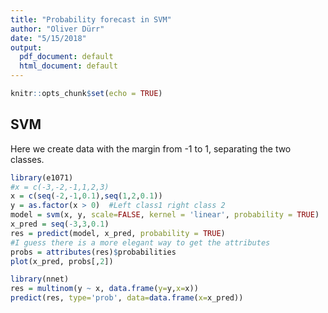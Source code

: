 ```yaml
---
title: "Probability forecast in SVM"
author: "Oliver Dürr"
date: "5/15/2018"
output:
  pdf_document: default
  html_document: default
---
```


```r
knitr::opts_chunk$set(echo = TRUE)
```

## SVM 
Here we create data with the margin from -1 to 1, separating the two classes. 
```r
library(e1071)
#x = c(-3,-2,-1,1,2,3)
x = c(seq(-2,-1,0.1),seq(1,2,0.1))
y = as.factor(x > 0)  #Left class1 right class 2
model = svm(x, y, scale=FALSE, kernel = 'linear', probability = TRUE)
x_pred = seq(-3,3,0.1)
res = predict(model, x_pred, probability = TRUE)
#I guess there is a more elegant way to get the attributes
probs = attributes(res)$probabilities
plot(x_pred, probs[,2])
```
```r
library(nnet)
res = multinom(y ~ x, data.frame(y=y,x=x))
predict(res, type='prob', data=data.frame(x=x_pred))
```

